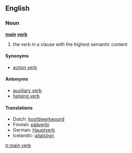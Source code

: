 ==English==

===Noun===

'''[[main]] [[verb]]'''

# {{grammar}} the verb in a clause with the highest semantic content

====Synonyms====
*[[action verb]]

====Antonyms====
*[[auxiliary verb]]
*[[helping verb]]

====Translations====
*Dutch: [[hoofdwerkwoord]] {{n}}
*Finnish: [[pääverbi]]
*German: [[Hauptverb]]
*Icelandic: [[aðalsögn]] {{f}}

[[tr:main verb]]